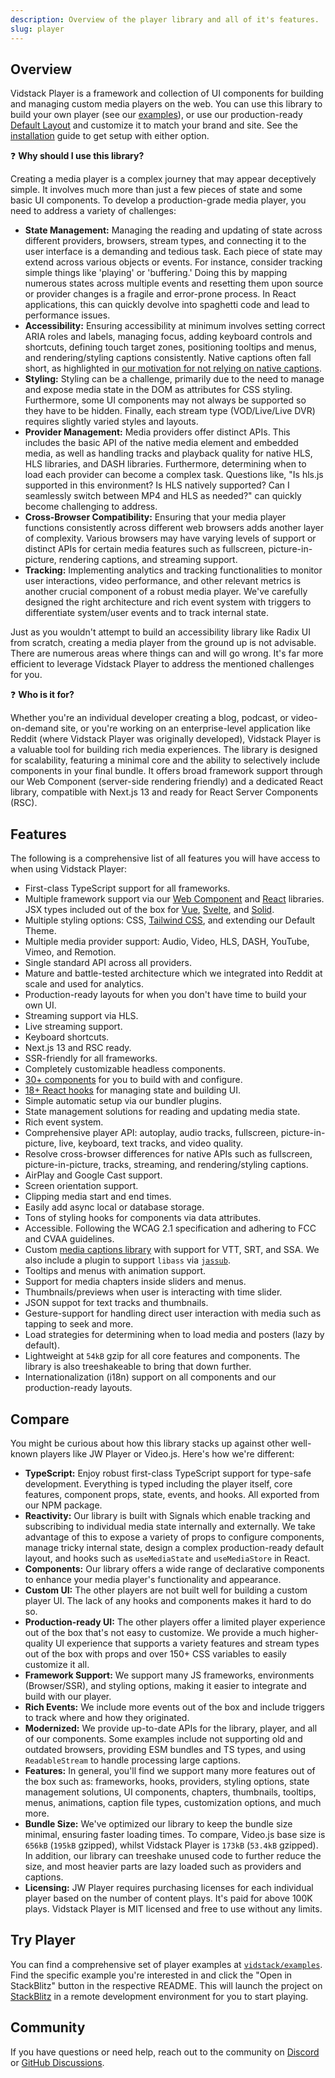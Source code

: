 ```yaml
---
description: Overview of the player library and all of it's features.
slug: player
---
```


## Overview

Vidstack Player is a framework and collection of UI components for building and managing custom
media players on the web. You can use this library to build your own
player (see our [examples][vidstack-examples]), or use our production-ready [Default Layout][default-layout]
and customize it to match your brand and site. See the [installation][installation] guide to get
setup with either option.

[installation]: /docs/player/getting-started/installation
[default-layout]: /docs/player/components/layouts/default-layout

❓ **Why should I use this library?**

Creating a media player is a complex journey that may appear deceptively simple. It involves much more than just a few pieces of state and some basic UI components. To develop a production-grade media player, you need to address a variety of challenges:

- **State Management:** Managing the reading and updating of state across different providers,
  browsers, stream types, and connecting it to the user interface is a demanding and tedious task.
  Each piece of state may extend across various objects or events. For instance, consider tracking
  simple things like 'playing' or 'buffering.' Doing this by mapping numerous states across multiple
  events and resetting them upon source or provider changes is a fragile and error-prone process. In
  React applications, this can quickly devolve into spaghetti code and lead to performance issues.
- **Accessibility:** Ensuring accessibility at minimum involves setting correct ARIA roles and labels,
  managing focus, adding keyboard controls and shortcuts, defining touch target zones, positioning
  tooltips and menus, and rendering/styling captions consistently. Native captions often fall short,
  as highlighted in [our motivation for not relying on native captions][media-captions-motivation].
- **Styling:** Styling can be a challenge, primarily due to the need to manage and expose
  media state in the DOM as attributes for CSS styling. Furthermore, some UI components may not
  always be supported so they have to be hidden. Finally, each stream type (VOD/Live/Live DVR)
  requires slightly varied styles and layouts.
- **Provider Management:** Media providers offer distinct APIs. This includes
  the basic API of the native media element and embedded media, as well as handling tracks
  and playback quality for native HLS, HLS libraries, and DASH libraries. Furthermore, determining
  when to load each provider can become a complex task. Questions like, "Is hls.js supported in
  this environment? Is HLS natively supported? Can I seamlessly switch between MP4 and HLS as needed?"
  can quickly become challenging to address.
- **Cross-Browser Compatibility:** Ensuring that your media player functions consistently across
  different web browsers adds another layer of complexity. Various browsers may have varying
  levels of support or distinct APIs for certain media features such as fullscreen,
  picture-in-picture, rendering captions, and streaming support.
- **Tracking:** Implementing analytics and tracking functionalities to monitor user interactions,
  video performance, and other relevant metrics is another crucial component of a robust media
  player. We've carefully designed the right architecture and rich event system with triggers
  to differentiate system/user events and to track internal state.

Just as you wouldn't attempt to build an accessibility library like Radix UI from scratch, creating
a media player from the ground up is not advisable. There are numerous areas where things can and
will go wrong. It's far more efficient to leverage Vidstack Player to address the mentioned
challenges for you.

❓ **Who is it for?**

Whether you're an individual developer creating a blog, podcast, or video-on-demand site, or
you're working on an enterprise-level application like Reddit (where Vidstack Player was
originally developed), Vidstack Player is a valuable tool for building rich media experiences. The
library is designed for scalability, featuring a minimal core and the ability to selectively
include components in your final bundle. It offers broad framework support through our
Web Component (server-side rendering friendly) and a dedicated React library, compatible
with Next.js 13 and ready for React Server Components (RSC).

## Features

The following is a comprehensive list of all features you will have access to when using Vidstack
Player:

- First-class TypeScript support for all frameworks.
- Multiple framework support via our [Web Component][wc] and [React][react] libraries. JSX types
  included out of the box for [Vue][vue], [Svelte][svelte], and [Solid][solid].
- Multiple styling options: CSS, [Tailwind CSS][tw-plugin], and extending our Default Theme.
- Multiple media provider support: Audio, Video, HLS, DASH, YouTube, Vimeo, and Remotion.
- Single standard API across all providers.
- Mature and battle-tested architecture which we integrated into Reddit at scale and used for analytics.
- Production-ready layouts for when you don't have time to build your own UI.
- Streaming support via HLS.
- Live streaming support.
- Keyboard shortcuts.
- Next.js 13 and RSC ready.
- SSR-friendly for all frameworks.
- Completely customizable headless components.
- [30+ components](/docs/player/components/core/player) for you to build with and configure.
- [18+ React hooks](/docs/player/api/hooks/use-media-state) for managing state and building UI.
- Simple automatic setup via our bundler plugins.
- State management solutions for reading and updating media state.
- Rich event system.
- Comprehensive player API: autoplay, audio tracks, fullscreen, picture-in-picture, live, keyboard,
  text tracks, and video quality.
- Resolve cross-browser differences for native APIs such as fullscreen, picture-in-picture,
  tracks, streaming, and rendering/styling captions.
- AirPlay and Google Cast support.
- Screen orientation support.
- Clipping media start and end times.
- Easily add async local or database storage.
- Tons of styling hooks for components via data attributes.
- Accessible. Following the WCAG 2.1 specification and adhering to FCC and CVAA guidelines.
- Custom [media captions library][media-captions] with support for VTT, SRT, and SSA. We also include a
  plugin to support `libass` via [`jassub`][jassub].
- Tooltips and menus with animation support.
- Support for media chapters inside sliders and menus.
- Thumbnails/previews when user is interacting with time slider.
- JSON suppot for text tracks and thumbnails.
- Gesture-support for handling direct user interaction with media such as tapping to seek and more.
- Load strategies for determining when to load media and posters (lazy by default).
- Lightweight at `54kB` gzip for all core features and components. The library is also treeshakeable
  to bring that down further.
- Internationalization (i18n) support on all components and our production-ready layouts.

## Compare

You might be curious about how this library stacks up against other well-known players
like JW Player or Video.js. Here's how we're different:

- **TypeScript:** Enjoy robust first-class TypeScript support for type-safe development.
  Everything is typed including the player itself, core features, component props, state,
  events, and hooks. All exported from our NPM package.
- **Reactivity:** Our library is built with Signals which enable tracking and subscribing to
  individual media state internally and externally. We take advantage of this to expose
  a variety of props to configure components, manage tricky internal state, design a complex
  production-ready default layout, and hooks such as `useMediaState` and `useMediaStore` in React.
- **Components:** Our library offers a wide range of declarative components to enhance your media
  player's functionality and appearance.
- **Custom UI:** The other players are not built well for building a custom player UI. The
  lack of any hooks and components makes it hard to do so.
- **Production-ready UI:** The other players offer a limited player experience out of the box that's
  not easy to customize. We provide a much higher-quality UI experience that supports a variety features
  and stream types out of the box with props and over 150+ CSS variables to easily customize it all.
- **Framework Support:** We support many JS frameworks, environments (Browser/SSR), and styling
  options, making it easier to integrate and build with our player.
- **Rich Events:** We include more events out of the box and include triggers to track where
  and how they originated.
- **Modernized:** We provide up-to-date APIs for the library, player, and all of our components. Some
  examples include not supporting old and outdated browsers, providing ESM bundles and TS types, and
  using `ReadableStream` to handle processing large captions.
- **Features:** In general, you'll find we support many more features out of the box such as:
  frameworks, hooks, providers, styling options, state management solutions, UI components,
  chapters, thumbnails, tooltips, menus, animations, caption file types, customization options,
  and much more.
- **Bundle Size:** We've optimized our library to keep the bundle size minimal, ensuring
  faster loading times. To compare, Video.js base size is `656kB` (`195kB` gzipped), whilst
  Vidstack Player is `173kB` (`53.4kB` gzipped). In addition, our library can treeshake unused code
  to further reduce the size, and most heavier parts are lazy loaded such as providers and captions.
- **Licensing:** JW Player requires purchasing licenses for each individual player based on the
  number of content plays. It's paid for above 100K plays. Vidstack Player is MIT licensed and
  free to use without any limits.

## Try Player

You can find a comprehensive set of player examples at [`vidstack/examples`][vidstack-examples].
Find the specific example you're interested in and click the "Open in StackBlitz" button in the
respective README. This will launch the project on [StackBlitz][stackblitz] in a remote development
environment for you to start playing.

## Community

If you have questions or need help, reach out to the community on [Discord][discord] or
[GitHub Discussions][github-discussions].

[wc]: /docs/player/getting-started/installation/web-components
[react]: /docs/player/getting-started/installation/react
[svelte]: /docs/player/getting-started/installation/svelte
[solid]: /docs/player/getting-started/installation/solid
[vue]: /docs/player/getting-started/installation/vue
[tw-plugin]: /docs/player/styling/tailwind
[discord]: https://discord.gg/QAjfh2gZE4
[github-discussions]: https://github.com/vidstack/player/discussions
[stackblitz]: https://stackblitz.com
[media-captions]: https://github.com/vidstack/media-captions
[media-captions-motivation]: https://github.com/vidstack/media-captions#motivation
[jassub]: https://github.com/ThaUnknown/jassub
[vidstack-examples]: https://github.com/vidstack/examples
